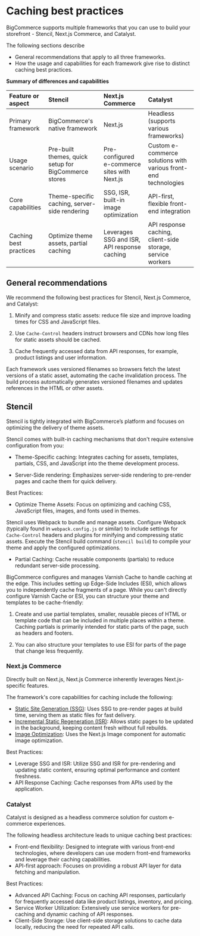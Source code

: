 # Caching best practices

BigCommerce supports multiple frameworks that you can use to build your storefront - Stencil, Next.js Commerce, and Catalyst.

The following sections describe 
-  General recommendations that apply to all three frameworks.
-  How the usage and capabilities for each framework give rise to distinct caching best practices.

**Summary of differences and capabilities**

| Feature or aspect	| Stencil | Next.js Commerce | Catalyst |
| :-- | :-- | :-- | :-- |
| Primary framework	| BigCommerce's native framework | Next.js	| Headless (supports various frameworks) |
| Usage scenario | Pre-built themes, quick setup for BigCommerce stores	| Pre-configured e-commerce sites with Next.js	| Custom e-commerce solutions with various front-end technologies |
| Core capabilities	| Theme-specific caching, server-side rendering	| SSG, ISR, built-in image optimization	| API-first, flexible front-end integration |
| Caching best practices | Optimize theme assets, partial caching | Leverages SSG and ISR, API response caching	| API response caching, client-side storage, service workers |


## General recommendations 

We recommend the following best practices for Stencil, Next.js Commerce, and Catalyst:

1. Minify and compress static assets: reduce file size and improve loading times for CSS and JavaScript files.

2. Use `Cache-Control` headers instruct browsers and CDNs how long files for static assets should be cached.

3. Cache frequently accessed data from API responses, for example, product listings and user information. 

Each framework uses versioned filenames so browsers fetch the latest versions of a static asset, automating the cache invalidation process. 
The build process automatically generates versioned filenames and updates references in the HTML or other assets.


## Stencil 

Stencil is tightly integrated with BigCommerce’s platform and focuses on optimizing the delivery of theme assets.

Stencil comes with built-in caching mechanisms that don't require extensive configuration from you:

- Theme-Specific caching: Integrates caching for assets, templates, partials, CSS, and JavaScript into the theme development process.

- Server-Side rendering: Emphasizes server-side rendering to pre-render pages and cache them for quick delivery.

Best Practices:

- Optimize Theme Assets: Focus on optimizing and caching CSS, JavaScript files, images, and fonts used in themes. 

Stencil uses Webpack to bundle and manage assets. Configure Webpack (typically found in `webpack.config.js` or similar) to include settings for `Cache-Control` headers and plugins for minifying and compressing static assets.
Execute the Stencil build command (`stencil build`) to compile your theme and apply the configured optimizations.

- Partial Caching: Cache reusable components (partials) to reduce redundant server-side processing.

BigCommerce configures and manages Varnish Cache to handle caching at the edge. This includes setting up Edge-Side Includes (ESI), which allows you to independently cache fragments of a page.
While you can't directly configure Varnish Cache or ESI, you can structure your theme and templates to be cache-friendly:

1. Create and use partial templates, smaller, reusable pieces of HTML or template code that can be included in multiple places within a theme. Caching partials is primarily intended for static parts of the page, such as headers and footers.

2. You can also structure your templates to use ESI for parts of the page that change less frequently.


### Next.js Commerce

Directly built on Next.js, Next.js Commerce inherently leverages Next.js-specific features.

The framework's core capabilities for caching include the following:

- [Static Site Generation (SSG)](https://nextjs.org/docs/pages/building-your-application/rendering/static-site-generation): Uses SSG to pre-render pages at build time, serving them as static files for fast delivery.
- [Incremental Static Regeneration (ISR)](https://nextjs.org/docs/pages/building-your-application/data-fetching/incremental-static-regeneration): Allows static pages to be updated in the background, keeping content fresh without full rebuilds.
- [Image Optimization](https://nextjs.org/docs/pages/building-your-application/optimizing/images): Uses the Next.js Image component for automatic image optimization.

Best Practices:

- Leverage SSG and ISR: Utilize SSG and ISR for pre-rendering and updating static content, ensuring optimal performance and content freshness.
- API Response Caching: Cache responses from APIs used by the application.

### Catalyst

Catalyst is designed as a headless commerce solution for custom e-commerce experiences.

The following headless architecture leads to unique caching best practices:

- Front-end flexibility: Designed to integrate with various front-end technologies, where developers can use modern front-end frameworks and leverage their caching capabilities.
- API-first approach: Focuses on providing a robust API layer for data fetching and manipulation.

Best Practices:

- Advanced API Caching: Focus on caching API responses, particularly for frequently accessed data like product listings, inventory, and pricing.
- Service Worker Utilization: Extensively use service workers for pre-caching and dynamic caching of API responses.
- Client-Side Storage: Use client-side storage solutions to cache data locally, reducing the need for repeated API calls.